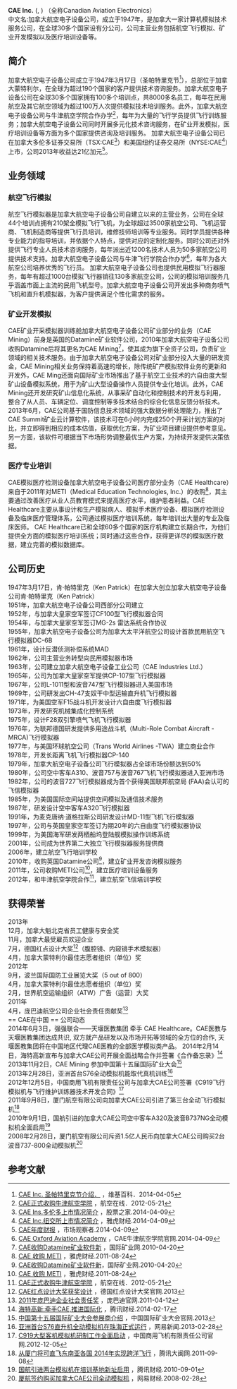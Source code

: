 {{advert|time=2014-04-11T06:12:10+00:00}}
{{Infobox company |
  name           = CAE Inc. |
  logo           = [[File:CAE_Inc_Logo.svg|150px]] |
  type           = [[Public_company|上市公司]] |
  traded_as      = {{TSX|CAE}}<br>{{NYSE|CAE}} |
  foundation     = [[聖宇拜|聖宇拜]]，[[魁北克|魁北克]]，[[加拿大|加拿大]] (1947) |
  location       = [[滿地可|滿地可]],[[加拿大|加拿大]] |
  key_people     = [[Ken_Patrick|Ken Patrick]]([[创始人|创始人]]) <br /> Marc Parent ([[CEO|CEO]])|
  industry       = [[Aerospace_engineering|航空航天]] |
  products       = 航空飞行模拟器、矿业开发模拟软件、医疗培训设备 |
  revenue        = {{profit}} $21亿 [[Canadian_Dollar|CAD]] (2013) |
  num_employees  = |
  market cap     = $1.5 billion USD (2008)<ref name=zenobank>{{cite web|url=http://zenobank.com/index.php?symbol=CAE&page=quotesearch|title=Company Profile for CAE Inc (CAE)|accessdate=2008-10-07|archive-url=https://web.archive.org/web/20160304105423/http://zenobank.com/index.php?symbol=CAE&page=quotesearch|archive-date=2016-03-04|dead-url=yes}}</ref>|
  homepage       = http://www.cae.com/
}}

'''CAE Inc.''' ({{TSX|CAE}}, {{nyse|CAE}}) （全称Canadian Aviation Electronics）<br />
中文名:加拿大航空电子设备公司，成立于1947年，是加拿大一家计算机模拟技术服务公司，在全球30多个国家设有分公司，公司主营业务包括航空飞行模拟、矿业开发模拟以及医疗培训设备等。

== 简介 ==

加拿大航空电子设备公司成立于1947年3月17日（圣帕特里克节<ref name="圣帕特里克节介绍．">[http://en.wikipedia.org/wiki/Saint_Patrick%27s_Day CAE Inc. 圣帕特里克节介绍．] {{Wayback|url=http://en.wikipedia.org/wiki/Saint_Patrick%27s_Day |date=20140409173558 }}，维基百科．2014-04-05</ref>），总部位于加拿大蒙特利尔，在全球为超过190个国家的客户提供技术咨询服务。加拿大航空电子设备公司在全球30多个国家拥有100多个培训点，共8000多名员工，每年在民用航空及其它航空领域为超过100万人次提供模拟技术培训服务。此外，加拿大航空电子设备公司与牛津航空学院合作办学<ref name="CAE正式收购牛津航空学院">[http://www.aviationnow.com.cn/bhcms/c_0000000100010002/d_8047.htm CAE正式收购牛津航空学院] {{Wayback|url=http://www.aviationnow.com.cn/bhcms/c_0000000100010002/d_8047.htm |date=20140413131935 }}，航空在线．2012-05-21</ref>，每年为大量的飞行学员提供飞行训练服务；加拿大航空电子设备公司同时开展多元化技术咨询服务，在矿业开发模拟，医疗培训设备等方面为多个国家提供咨询及培训服务。
加拿大航空电子设备公司已在加拿大多伦多证券交易所（TSX:CAE<ref name="CAE Ins.多伦多上市情况简介">[http://www.stockhouse.com/companies/quote/t.cae/cae-inc CAE Ins.多伦多上市情况简介] {{Wayback|url=http://www.stockhouse.com/companies/quote/t.cae/cae-inc |date=20140413130627 }}，股票之家.2014-04-09</ref>）和美国纽约证券交易所（NYSE:CAE<ref name="CAE Inc.纽交所上市情况简介">[http://finance.yahoo.com/q?s=CAE CAE Inc.纽交所上市情况简介] {{Wayback|url=http://finance.yahoo.com/q?s=CAE |date=20140413142048 }}，雅虎财经.2014-04-09</ref>）上市，公司2013年收益达21亿加元<ref name="CAE年度财报">[http://www.marketwatch.com/investing/stock/cae/financials CAE年度财报] {{Wayback|url=http://www.marketwatch.com/investing/stock/cae/financials |date=20140728222824 }}，市场观察者.2014-04-09</ref>。

== 业务领域 ==
=== 航空飞行模拟 ===
航空飞行模拟器是加拿大航空电子设备公司自建立以来的主营业务，公司在全球44个培训点拥有210架全模拟飞行飞机，为全球超过3500家航空公司、飞机运营商、飞机制造商等提供飞行员培训，维修技师培训等专业服务。同时学员提供各种专业能力的指导培训，并依据个人特点，提供对应的定制化服务。同时公司还对外提供飞行专业人员技术咨询服务，每年派出近1200名技术人员为50多家航空公司提供技术支持。加拿大航空电子设备公司与牛津飞行学院合作办学<ref name="CAE Oxford Aviation Academy">[http://caeoaa.com/ CAE Oxford Aviation Academy] {{Wayback|url=http://caeoaa.com/ |date=20160203075740 }}，CAE牛津航空学院官网.2014-04-09</ref>，每年为各大航空公司培养优秀的飞行员。
加拿大航空电子设备公司也提供民用模拟飞行器服务，每年有超过1000台模拟飞行器销往130多家航空公司，公司的模拟培训服务几乎涵盖市面上主流的民用飞机型号。加拿大航空电子设备公司开发出多种商务喷气飞机和直升机模拟器，为客户提供满足个性化需求的服务。

=== 矿业开发模拟 ===
CAE矿业开采模拟器训练舱加拿大航空电子设备公司矿业部分的业务（CAE Mining）前身是英国的Datamine矿业软件公司，2010年加拿大航空电子设备公司收购Datamine后将其更名为CAE Mining<ref name="CAE收购Datamine矿业软件新">[http://www.im-mining.com/2010/04/20/datamine-acquired-by-cae-a-world-leader-in-modelling-simulation-and-training-solutions/ CAE收购Datamine矿业软件新] {{Wayback|url=http://www.im-mining.com/2010/04/20/datamine-acquired-by-cae-a-world-leader-in-modelling-simulation-and-training-solutions/ |date=20140413124316 }}，国际矿业网.2010-04-20</ref>，使其成为旗下全资子公司，负责矿业领域的相关技术服务。由于加拿大航空电子设备公司对矿业部分投入大量的研发资金，CAE Mining相关业务保持着高速的增长，除传统矿产模拟软件业务的更新和开发外，CAE Ming还面向国际矿业市场推出了基于航空工业技术的六自由度大型矿山设备模拟系统，用于为矿山大型设备操作人员提供专业化培训。此外，CAE Mining还开发研究矿山信息化系统，从事采矿自动化和控制技术的开发与利用，整合了从人员、车辆定位、调度控制等多技术结合的综合化信息反馈分析技术。
2013年6月，CAE公司基于国防信息技术领域的强大数据分析处理能力，推出了CAE Summit矿业云计算软件，该技术可在6小时内完成250个开采计划方案的对比，并立即得到相应的成本估值，获取优化方案，为矿业项目建设提供参考意见。另一方面，该软件可根据当下市场形势调整最优生产方案，为持续开发提供决策依据。

=== 医疗专业培训 ===
CAE模拟医疗检测设备加拿大航空电子设备公司医疗部分业务（CAE Healthcare）来自于2011年对METI（Medical Education Technologies, Inc.）的收购<ref name="CAE 收购 METI">[http://finance.yahoo.com/news/CAE-Healthcare-acquires-METI-iw-3462386183.html?x=0 CAE 收购 METI] {{Wayback|url=http://finance.yahoo.com/news/CAE-Healthcare-acquires-METI-iw-3462386183.html?x=0 |date=20140413133751 }}，雅虎财经.2011-08-24</ref>，其主要通过改善医疗从业人员教育模式来提高医疗水平，维护患者利益。CAE Healthcare主要从事设计和生产模拟病人、模拟手术医疗设备、模拟医疗检测设备及临床医疗管理体系，公司通过模拟医疗培训系统，每年培训出大量的专业及临床医师。
CAE Healthcare已和全球60多个国家的医疗机构建立长期合作，为他们提供全方面的模拟医疗培训系统；同时通过这些合作，获得更详尽的模拟医疗数据，建立完善的模拟数据库。

== 公司历史 ==
1947年3月17日，肯·帕特里克（Ken Patrick）在加拿大创立加拿大航空电子设备公司肯·帕特里克（Ken Patrick）<br />
1951年，加拿大航空电子设备公司西部分公司建立<br />
1952年，与加拿大皇家空军签订CF100型飞行模拟器合同<br />
1954年，与加拿大皇家空军签订MG-2s 雷达系统合作协议<br />
1955年，加拿大航空电子设备公司为加拿大太平洋航空公司设计首款民用航空飞行模拟器DC-6B<br />
1961年，设计反潜侦测补偿系统MAD<br />
1962年，公司主营业务转型向民用模拟器市场<br />
1963年，公司建立加拿大航空电子设备工业公司（CAE Industries Ltd.）<br />
1965年，公司为加拿大皇家空军提供CP-107型飞行模拟器<br />
1967年，公司L-1011型和波音747型飞行模拟器进入美国市场<br />
1969年，公司研发出CH-47支奴干中型运输直升机飞行模拟器<br />
1971年，为美国空军F15战斗机开发设计六自由度飞行模拟器<br />
1973年，开发研究机械集成化控制系统<br />
1975年，设计F28双引擎喷气飞机飞行模拟器<br />
1976年，为联邦德国研发提供多用途战斗机（Multi-Role Combat Aircraft -MRCA)飞行模拟器<br />
1977年，与美国环球航空公司（Trans World Airlines -TWA）建立商业合作<br />
1978年，开发长距离飞机飞行模拟器CP-140<br />
1979年，加拿大航空电子设备公司飞行模拟器占全球市场份额达到50%<br />
1980年，公司空中客车A310、波音757与波音767飞机飞行模拟器进入亚洲市场<br />
1982年，公司的波音727飞行模拟器成为首个获得美国联邦航空局 (FAA)会认可的飞信模拟器<br />
1985年，为美国国际空间站提供空间模拟及通信技术服务<br />
1987年，研发设计空中客车A320飞行模拟器<br />
1991年，为麦克唐纳·道格拉斯公司研发设计MD-11型飞机飞行模拟器<br />
1997年，公司与英国皇家空军签订为期20年的六自由度飞行模拟器协议<br />
1999年，为美国海军研发两栖船坞登陆舰模拟操作训练系统<br />
2001年，公司成为世界第二大独立飞行模拟器服务提供商<br />
2006年，建立航空飞行培训学校<br />
2010年，收购英国Datamine公司<ref name="CAE收购Datamine矿业软件新">[http://www.im-mining.com/2010/04/20/datamine-acquired-by-cae-a-world-leader-in-modelling-simulation-and-training-solutions/ CAE收购Datamine矿业软件新]，国际矿业网.2010-04-20</ref>，建立矿业开发咨询模拟服务<br />
2011年，公司收购METI公司<ref name="CAE 收购 METI">[http://finance.yahoo.com/news/CAE-Healthcare-acquires-METI-iw-3462386183.html?x=0 CAE 收购 METI] {{webarchive|url=https://web.archive.org/web/20140413133751/http://finance.yahoo.com/news/CAE-Healthcare-acquires-METI-iw-3462386183.html?x=0 |date=2014-04-13 }}，雅虎财经.2011-08-24</ref>，建立医疗培训设备服务<br />
2012年，和牛津航空学院合作<ref name="CAE正式收购牛津航空学院">[http://www.aviationnow.com.cn/bhcms/c_0000000100010002/d_8047.htm CAE正式收购牛津航空学院] {{webarchive|url=https://web.archive.org/web/20140413131935/http://www.aviationnow.com.cn/bhcms/c_0000000100010002/d_8047.htm |date=2014-04-13 }}，航空在线．2012-05-21</ref>，建立航空飞信培训学校<br />

== 获得荣誉 ==
2013年<br />
12月，加拿大魁北克省员工健康与安全奖<br />
11月，加拿大最受雇员欢迎企业<br />
7月，德国红点设计大奖<ref name="CAE红点设计大奖获奖设计">[http://red-dot.de/pd/online-exhibition/work/?code=2013-15-1664 CAE红点设计大奖获奖设计] {{Wayback|url=http://red-dot.de/pd/online-exhibition/work/?code=2013-15-1664 |date=20140413123043 }}，德国红点设计大奖官网.2013</ref>（腹腔镜、内窥镜手术模拟器）<br />
4月，加拿大蒙特利尔最佳志愿者组织（单位）奖<br />

2012年<br />
9月，波兰国际国防工业展览大奖（5 out of 800）<br />
4月，加拿大蒙特利尔最佳志愿者组织（单位）奖<br />
2月，世界航空运输组织（ATW）广告（运营）大奖<br />

2011年<br />
4月，庞巴迪航空公司企业社会责任贡献奖<ref name="2011年庞巴迪企业社会责任奖">[http://csr.bombardier.com/en/media-center/csr-news/108-bombardier-aerospace-wins-2013-masters-north-american-award-for-safety-management-system 2011年庞巴迪企业社会责任奖] {{Wayback|url=http://csr.bombardier.com/en/media-center/csr-news/108-bombardier-aerospace-wins-2013-masters-north-american-award-for-safety-management-system |date=20140413125420 }}，庞巴迪官网.2011-04-12</ref><br />
== CAE在中国 ==
公司动态<br />
2014年6月3日，强强联合——天堰医教集团 牵手 CAE Healthcare。CAE医教与天堰医教集团达成共识, 双方就产品研发以及市场开拓等领域的全方位的合作, 天堰医教集团将在中国地区代理CAE医教的全部医学模拟类产品。 
2014年2月14日，海特高新宣布与加拿大CAE公司开展全面战略合作并签署《合作备忘录》<ref name="海特高新:牵手CAE,推进国际化">[http://finance.qq.com/a/20140217/006282.htm 海特高新:牵手CAE,推进国际化] {{Wayback|url=http://finance.qq.com/a/20140217/006282.htm |date=20140413124519 }}，腾讯财经.2014-02-17</ref><br />
2013年11月2日，CAE Mining 参加中国第十五届国际矿业大会<ref name="中国第十五届国际矿业大会参展商介绍">[http://www.chinaminingtj.org/index.php/jbxx/wjhg 中国第十五届国际矿业大会参展商介绍] {{Wayback|url=http://www.chinaminingtj.org/index.php/jbxx/wjhg |date=20141102233337 }}，中国国际矿业大会官网.2013</ref><br />
2013年2月28日，亚洲首台S76全动模拟机能取代真机训练<ref name="亚洲首台S76直升机全动模拟机在珠海正式运行">[http://news.163.com/13/0228/17/8OQLH4RU00014PHJ.html 亚洲首台S76直升机全动模拟机在珠海正式运行] {{Wayback|url=http://news.163.com/13/0228/17/8OQLH4RU00014PHJ.html |date=20140413142810 }}，网易新闻.2013-02-28</ref><br />
2012年12月5日，中国商用飞机有限责任公司与加拿大CAE公司签署《C919飞行模拟机与飞行维护训练器技术开发合同》<ref name="C919大型客机模拟机研制工作全面启动">[http://www.comac.cc/xw/jcxx/sfkf/201212/06/t20121206_604492.shtml C919大型客机模拟机研制工作全面启动] {{Wayback|url=http://www.comac.cc/xw/jcxx/sfkf/201212/06/t20121206_604492.shtml |date=20140413141005 }}，中国商用飞机有限责任公司官网.2012-12-05</ref><br />
2011年9月8日，厦门航空有限公司向加拿大CAE公司引进了第三台全动飞行模拟机<ref name="从厦门将可直飞东南亚各国 2014年实现跨洋飞行1">[http://fj.qq.com/a/20110908/000066.htm 从厦门将可直飞东南亚各国 2014年实现跨洋飞行] {{Wayback|url=http://fj.qq.com/a/20110908/000066.htm |date=20140413131217 }}，腾讯大闽网.2011-09-08</ref><br />
2010年9月1日，国航引进的加拿大CAE公司空中客车A320及波音B737NG全动模拟机全面启用<ref name="国航引进两台模拟机在培训基地新址启用">[http://finance.qq.com/a/20100901/007036.htm 国航引进两台模拟机在培训基地新址启用] {{Wayback|url=http://finance.qq.com/a/20100901/007036.htm |date=20140413132430 }}，腾讯财经.2010-09-01</ref><br />
2008年2月28日，厦门航空有限公司斥资1.5亿人民币向加拿大CAE公司购买2台波音737-800全动模拟机<ref name="厦航签约购买加拿大CAE公司全动模拟机">[http://money.163.com/08/0228/19/45QHT6L9002524SD.html 厦航签约购买加拿大CAE公司全动模拟机] {{Wayback|url=http://money.163.com/08/0228/19/45QHT6L9002524SD.html |date=20140413140600 }}，网易财经.2008-02-28</ref><br />

== 参考文献 ==
{{Reflist}}